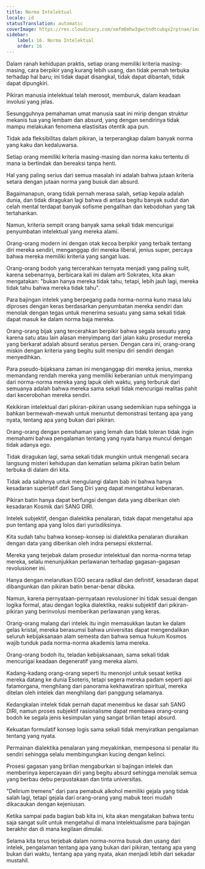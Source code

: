 ```yaml
---
title: Norma Intelektual
locale: id
statusTranslation: automatic
coverImage: https://res.cloudinary.com/xmfm6mhw3gwctndtcubgx2rptnae/image/upload/v1741354419/small_cover_la_gran_rebelion_28716e29d2.webp
sidebar:
    label: 16. Norma Intelektual
    order: 16
---
```

Dalam ranah kehidupan praktis, setiap orang memiliki kriteria masing-masing, cara berpikir yang kurang lebih usang, dan tidak pernah terbuka terhadap hal baru; ini tidak dapat disangkal, tidak dapat dibantah, tidak dapat dipungkiri.

Pikiran manusia intelektual telah merosot, memburuk, dalam keadaan involusi yang jelas.

Sesungguhnya pemahaman umat manusia saat ini mirip dengan struktur mekanis tua yang lembam dan absurd, yang dengan sendirinya tidak mampu melakukan fenomena elastisitas otentik apa pun.

Tidak ada fleksibilitas dalam pikiran, ia terperangkap dalam banyak norma yang kaku dan kedaluwarsa.

Setiap orang memiliki kriteria masing-masing dan norma kaku tertentu di mana ia bertindak dan bereaksi tanpa henti.

Hal yang paling serius dari semua masalah ini adalah bahwa jutaan kriteria setara dengan jutaan norma yang busuk dan absurd.

Bagaimanapun, orang tidak pernah merasa salah, setiap kepala adalah dunia, dan tidak diragukan lagi bahwa di antara begitu banyak sudut dan celah mental terdapat banyak sofisme pengalihan dan kebodohan yang tak tertahankan.

Namun, kriteria sempit orang banyak sama sekali tidak mencurigai penyumbatan intelektual yang mereka alami.

Orang-orang modern ini dengan otak kecoa berpikir yang terbaik tentang diri mereka sendiri, menganggap diri mereka liberal, jenius super, percaya bahwa mereka memiliki kriteria yang sangat luas.

Orang-orang bodoh yang tercerahkan ternyata menjadi yang paling sulit, karena sebenarnya, berbicara kali ini dalam arti Sokrates, kita akan mengatakan: "bukan hanya mereka tidak tahu, tetapi, lebih jauh lagi, mereka tidak tahu bahwa mereka tidak tahu".

Para bajingan intelek yang berpegang pada norma-norma kuno masa lalu diproses dengan keras berdasarkan penyumbatan mereka sendiri dan menolak dengan tegas untuk menerima sesuatu yang sama sekali tidak dapat masuk ke dalam norma baja mereka.

Orang-orang bijak yang tercerahkan berpikir bahwa segala sesuatu yang karena satu atau lain alasan menyimpang dari jalan kaku prosedur mereka yang berkarat adalah absurd seratus persen. Dengan cara ini, orang-orang miskin dengan kriteria yang begitu sulit menipu diri sendiri dengan menyedihkan.

Para pseudo-bijaksana zaman ini menganggap diri mereka jenius, mereka memandang rendah mereka yang memiliki keberanian untuk menyimpang dari norma-norma mereka yang lapuk oleh waktu, yang terburuk dari semuanya adalah bahwa mereka sama sekali tidak mencurigai realitas pahit dari kecerobohan mereka sendiri.

Kekikiran intelektual dari pikiran-pikiran usang sedemikian rupa sehingga ia bahkan bermewah-mewah untuk menuntut demonstrasi tentang apa yang nyata, tentang apa yang bukan dari pikiran.

Orang-orang dengan pemahaman yang lemah dan tidak toleran tidak ingin memahami bahwa pengalaman tentang yang nyata hanya muncul dengan tidak adanya ego.

Tidak diragukan lagi, sama sekali tidak mungkin untuk mengenali secara langsung misteri kehidupan dan kematian selama pikiran batin belum terbuka di dalam diri kita.

Tidak ada salahnya untuk mengulangi dalam bab ini bahwa hanya kesadaran superlatif dari Sang Diri yang dapat mengetahui kebenaran.

Pikiran batin hanya dapat berfungsi dengan data yang diberikan oleh kesadaran Kosmik dari SANG DIRI.

Intelek subjektif, dengan dialektika penalaran, tidak dapat mengetahui apa pun tentang apa yang lolos dari yurisdiksinya.

Kita sudah tahu bahwa konsep-konsep isi dialektika penalaran diuraikan dengan data yang diberikan oleh indra persepsi eksternal.

Mereka yang terjebak dalam prosedur intelektual dan norma-norma tetap mereka, selalu menunjukkan perlawanan terhadap gagasan-gagasan revolusioner ini.

Hanya dengan melarutkan EGO secara radikal dan definitif, kesadaran dapat dibangunkan dan pikiran batin benar-benar dibuka.

Namun, karena pernyataan-pernyataan revolusioner ini tidak sesuai dengan logika formal, atau dengan logika dialektika, reaksi subjektif dari pikiran-pikiran yang berinvolusi memberikan perlawanan yang keras.

Orang-orang malang dari intelek itu ingin memasukkan lautan ke dalam gelas kristal, mereka berasumsi bahwa universitas dapat mengendalikan seluruh kebijaksanaan alam semesta dan bahwa semua hukum Kosmos wajib tunduk pada norma-norma akademis lama mereka.

Orang-orang bodoh itu, teladan kebijaksanaan, sama sekali tidak mencurigai keadaan degeneratif yang mereka alami.

Kadang-kadang orang-orang seperti itu menonjol untuk sesaat ketika mereka datang ke dunia Esoteris, tetapi segera mereka padam seperti api fatamorgana, menghilang dari panorama kekhawatiran spiritual, mereka ditelan oleh intelek dan menghilang dari panggung selamanya.

Kedangkalan intelek tidak pernah dapat menembus ke dasar sah SANG DIRI, namun proses subjektif rasionalisme dapat membawa orang-orang bodoh ke segala jenis kesimpulan yang sangat brilian tetapi absurd.

Kekuatan formulatif konsep logis sama sekali tidak menyiratkan pengalaman tentang yang nyata.

Permainan dialektika penalaran yang meyakinkan, mempesona si penalar itu sendiri sehingga selalu membingungkan kucing dengan kelinci.

Prosesi gagasan yang brilian mengaburkan si bajingan intelek dan memberinya kepercayaan diri yang begitu absurd sehingga menolak semua yang berbau debu perpustakaan dan tinta universitas.

"Delirium tremens" dari para pemabuk alkohol memiliki gejala yang tidak salah lagi, tetapi gejala dari orang-orang yang mabuk teori mudah dikacaukan dengan kejeniusan.

Ketika sampai pada bagian bab kita ini, kita akan mengatakan bahwa tentu saja sangat sulit untuk mengetahui di mana intelektualisme para bajingan berakhir dan di mana kegilaan dimulai.

Selama kita terus terjebak dalam norma-norma busuk dan usang dari intelek, pengalaman tentang apa yang bukan dari pikiran, tentang apa yang bukan dari waktu, tentang apa yang nyata, akan menjadi lebih dari sekadar mustahil.

